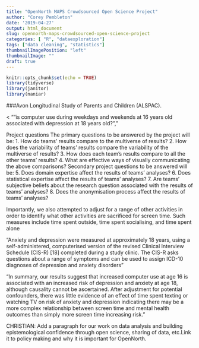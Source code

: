 ```yaml
---
title: "OpenNorth MAPS Crowdsourced Open Science Project"
author: "Corey Pembleton"
date: '2019-04-27'
output: html_document
slug: opennorth-maps-crowdsourced-open-science-project
categories: [ "R", "dataexploration"]
tags: ["data cleaning", "statistics"]
thumbnailImagePosition: "left"
thumbnailImage: ""
draft: true 
---
```


```r
knitr::opts_chunk$set(echo = TRUE)
library(tidyverse)
library(janitor)
library(naniar)

```

###Avon Longitudinal Study of Parents and Children (ALSPAC).

< "“is computer use during weekdays and weekends at 16 years old associated with depression at 18 years old?”,"

Project questions
The primary questions to be answered by the project will be:
  1. How do teams’ results compare to the multiverse of results?
  2. How does the variability of teams’ results compare the variability of the multiverse of
results?
  3. How does each team’s results compare to all the other teams’ results?
  4. What are effective ways of visually communicating the above comparisons?
  Secondary project questions to be answered will be:
  5. Does domain expertise affect the results of teams’ analyses?
  6. Does statistical expertise affect the results of teams’ analyses?
  7. Are teams’ subjective beliefs about the research question associated with the results
of teams’ analyses?
  8. Does the anonymisation process affect the results of teams' analyses?

Importantly, we also
attempted to adjust for a range of other activities in
order to identify what other activities are sacrificed for
screen time. Such measures include time spent outside,
time spent socialising, and time spent alone



"Anxiety and depression were measured at approximately
18 years, using a self-administered, computerised version
of the revised Clinical Interview Schedule (CIS-R) [18]
completed during a study clinic. The CIS-R asks questions
about a range of symptoms and can be used to assign
ICD-10 diagnoses of depression and anxiety disorders"


"In summary, our results suggest that increased computer use at age 16 is associated with an increased risk of depression and anxiety at age 18, although causality cannot be ascertained. After adjustment for potential confounders, there was little evidence of an effect of time spent texting or watching TV on risk of anxiety and depression indicating there may be a more complex relationship between screen time and mental health outcomes than simply more screen time increasing risk."


CHRISTIAN: Add a paragraph for our work on data analysis and building epistemological confidence through open science, sharing of data, etc.Link it to policy making and why it is important for OpenNorth.



